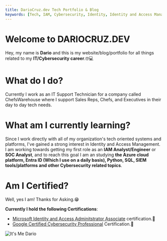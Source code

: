 ```yaml
---
title: DarioCruz.dev Tech Portfolio & Blog
keywords: [Tech, IAM, Cybersecurity, Identity, Identity and Access Management]
---
```


# Welcome to DARIOCRUZ.DEV
Hey, my name is **Dario** and this is my website/blog/portfolio for all things related to my **IT/Cybersecurity career**.🤓💻

# What do I do?
Currently I work as an IT Support Technician for a company called ChefsWarehouse where I support Sales Reps, Chefs, and Executives in their day to day tech needs.

# What am I currently learning?
Since I work directly with all of my organization's tech oriented systems and platforms, I've gained a strong interest in Identity and Access Management. I am working towards getting my first role as an **IAM Analyst/Engineer** or **SOC Analyst**, and to reach this goal I am an studying **the Azure cloud platform, Entra ID (Which I use on a daily basis), Python, SQL, SIEM tools/platforms and other Cybersecurity related topics**. 

# Am I Certified?
Well, yes I am! Thanks for Asking.😁

**Currently I hold the following Certifications**:

- [Microsoft Identity and Access Adminitstrator Associate](https://learn.microsoft.com/api/credentials/share/en-us/dariocru/F986CA9C1395B648?sharingId=EA2F36B70C248D16) certification.🎉
- [Google Certified Cybersecurity Professional](https://coursera.org/share/d8103b93a5fd4afde4f79325f3abf4dd) Certification.🎉

![It's Me Dario](/img/itsmedario.png)